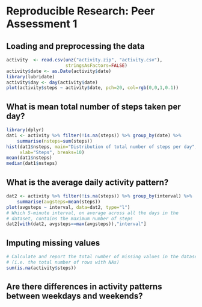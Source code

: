# Reproducible Research: Peer Assessment 1


## Loading and preprocessing the data

```r
activity  <- read.csv(unz("activity.zip", "activity.csv"),
                      stringsAsFactors=FALSE)
activity$date <- as.Date(activity$date)
library(lubridate)
activity$day <- day(activity$date)
plot(activity$steps ~ activity$date, pch=20, col=rgb(0,0,1,0.1))
```

## What is mean total number of steps taken per day?

```r
library(dplyr)
dat1 <- activity %>% filter(!is.na(steps)) %>% group_by(date) %>%
    summarise(nsteps=sum(steps))
hist(dat1$nsteps, main="Distribution of total number of steps per day",
     xlab="Steps", breaks=10)
mean(dat1$nsteps)
median(dat1$nsteps)
```


## What is the average daily activity pattern?

```r
dat2 <- activity %>% filter(!is.na(steps)) %>% group_by(interval) %>%
    summarise(avgsteps=mean(steps))
plot(avgsteps ~ interval, data=dat2, type="l")
# Which 5-minute interval, on average across all the days in the
# dataset, contains the maximum number of steps
dat2[with(dat2, avgsteps==max(avgsteps)),"interval"]
```


## Imputing missing values

```r
# Calculate and report the total number of missing values in the dataset
# (i.e. the total number of rows with NAs)
sum(is.na(activity$steps))
```



## Are there differences in activity patterns between weekdays and weekends?
